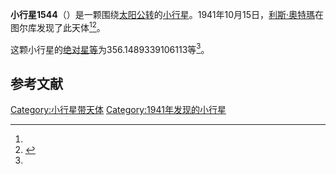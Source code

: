 {{Infobox planet
| bgcolour = #FFFFC0
| name = 1544 Vinterhansenia
| symbol = 
| image = 
| caption = 
| discovery = yes
| discovery_ref = 
| discoverer = [[利斯·奧特瑪|利斯·奧特瑪]]
| discovery_site = [[图尔库|图尔库]] 
| discovered = 1941年10月15日
| designations = yes
| mp_name = 
| named_after = 
| alt_names = 1941 UK/ 1928 DO / 1937 RK / 1939 CL / 1948 QT / 1974 YB / A906 DB / A919 UB
| mp_category = [[主带小行星|主带小行星]]
| orbit_ref = <ref name="a">[http://ssd.jpl.nasa.gov/sbdb.cgi?sstr=1544 1544 Vinterhansenia] {{Wayback|url=http://ssd.jpl.nasa.gov/sbdb.cgi?sstr=1544 |date=20201119120911 }}，小行星數據庫瀏覽器（JPL Small-Body Database Browser）－[[美国国家航空航天局|美国国家航空航天局]]喷气推进实验室</ref>
| epoch = 2456400.5 (2013年4月18日更新)
| aphelion = {{convert|2.621655966574176|AU|km|3|abbr=on|lk=out}}
| perihelion = {{convert|2.125666424088718|AU|km|3|abbr=on}}
| semimajor = {{convert|2.373661195331447|AU|km|3|abbr=on}}
| eccentricity = 0.104477746
| period = 1335.754118 [[日|日]]<br />3.66[[儒略年|儒略年]]
| avg_speed = 
| inclination = 3.333632337666734
| asc_node = 60.02527438505824
| mean_anomaly = 
| arg_peri = 356.1489339106113
| satellites = 
| physical_characteristics = yes
| dimensions = 
| mass = 
| density = 
| surface_grav = 
| escape_velocity = 
| sidereal_day = 
| axial_tilt = 
| pole_ecliptic_lat = 
| pole_ecliptic_lon = 
| albedo = 
| temperatures= 
| temp_name1 = 
| mean_temp_1 = 
| max_temp_1 = 
| temp_name2 = 
| max_temp_2 = 
| spectral_type = 
| abs_magnitude = 356.1489339106113
}}

'''小行星1544'''（{{lang-en|1544 Vinterhansenia}}）是一颗围绕[[太阳|太阳]][[公转|公转]]的[[小行星|小行星]]。1941年10月15日，[[利斯·奧特瑪|利斯·奧特瑪]]在图尔库发现了此天体<ref name="a" /><ref>{{cite news|title=小行星列表|url=http://cfa-www.harvard.edu/iau/lists/NumberedMPs.txt|accessdate=2013-07-08|newspaper=哈佛大学|archive-date=2008-05-17|archive-url=https://web.archive.org/web/20080517010638/http://cfa-www.harvard.edu/iau/lists/NumberedMPs.txt|dead-url=no}}</ref>。

这颗小行星的[[绝对星等|绝对星等]]为356.1489339106113等<ref name="a" />。

==参考文献==
{{reflist}}
{{Minor Planet Number|[[小行星1543|小行星1543]]|[[小行星1545|小行星1545]]}}

{{小天体}}

[[Category:小行星带天体|Category:小行星带天体]]
[[Category:1941年发现的小行星|Category:1941年发现的小行星]]

{{asteroid-stub}}